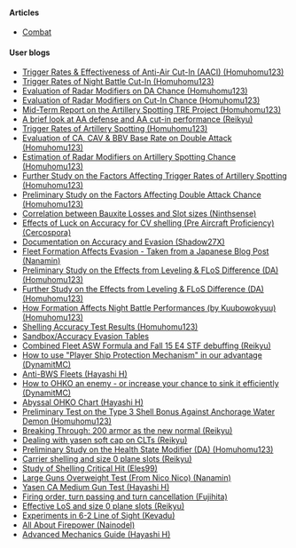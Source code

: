 ====Articles====
*[[Combat]]

====User blogs====
*[[User blog:Homuhomu123/Trigger Rates & Effectiveness of Anti-Air Cut-In (AACI)|Trigger Rates &amp; Effectiveness of Anti-Air Cut-In (AACI) (Homuhomu123)]]
*[[User blog:Homuhomu123/Trigger Rates of Night Battle Cut-In|Trigger Rates of Night Battle Cut-In (Homuhomu123)]]
*[[User blog:Homuhomu123/Evaluation of Radar Modifiers on DA Chance|Evaluation of Radar Modifiers on DA Chance (Homuhomu123)]]
*[[User blog:Homuhomu123/Evaluation of Radar Modifiers on Cut-In Chance|Evaluation of Radar Modifiers on Cut-In Chance (Homuhomu123)]]
*[[User blog:Homuhomu123/Mid-Term Report on the Artillery Spotting TRE Project|Mid-Term Report on the Artillery Spotting TRE Project (Homuhomu123)]]
*[[User blog:Reikyu/A brief look at AA defense and AA cut-in performance|A brief look at AA defense and AA cut-in performance (Reikyu)]]
*[[User blog:Homuhomu123/Trigger Rates of Artillery Spotting|Trigger Rates of Artillery Spotting (Homuhomu123)]]
*[[User blog:Homuhomu123/Evaluation of CA, CAV & BBV Base Rate on Double Attack|Evaluation of CA, CAV &amp; BBV Base Rate on Double Attack (Homuhomu123)]]
*[[User blog:Homuhomu123/Estimation of Radar Modifiers on Artillery Spotting Chance|Estimation of Radar Modifiers on Artillery Spotting Chance (Homuhomu123)]]
*[[User blog:Homuhomu123/Further Study on the Factors Affecting Trigger Rates of Artillery Spotting|Further Study on the Factors Affecting Trigger Rates of Artillery Spotting (Homuhomu123)]]
*[[User blog:Homuhomu123/Preliminary Study on the Factors Affecting Double Attack Chance|Preliminary Study on the Factors Affecting Double Attack Chance (Homuhomu123)]]
*[[User blog:Ninthsense/Correlation between Bauxite Losses and Slot sizes|Correlation between Bauxite Losses and Slot sizes (Ninthsense)]]
*[[User blog:Cercospora/Effects of Luck on Accuracy for CV shelling (Pre Aircraft Proficiency)|Effects of Luck on Accuracy for CV shelling (Pre Aircraft Proficiency) (Cercospora)]]
*[[User blog:Shadow27X/Documentation on Accuracy and Evasion|Documentation on Accuracy and Evasion (Shadow27X)]]
*[[User blog:Nanamin/Fleet Formation Affects Evasion - Taken from a Japanese Blog Post|Fleet Formation Affects Evasion - Taken from a Japanese Blog Post (Nanamin)]]
*[[User blog:Homuhomu123/Preliminary Study on the Effects from Leveling & FLoS Difference (DA)|Preliminary Study on the Effects from Leveling &amp; FLoS Difference (DA) (Homuhomu123)]]
*[[User blog:Homuhomu123/Further Study on the Effects from Leveling & FLoS Difference (DA)|Further Study on the Effects from Leveling &amp; FLoS Difference (DA) (Homuhomu123)]]
*[[User blog:Homuhomu123/How Formation Affects Night Battle Performances (by Kuubowokyuu)|How Formation Affects Night Battle Performances (by Kuubowokyuu) (Homuhomu123)]]
*[[User blog:Homuhomu123/Shelling Accuracy Test Results|Shelling Accuracy Test Results (Homuhomu123)]]
*[[Sandbox/Accuracy Evasion Tables]]
*[[User blog:Reikyu/Combined Fleet ASW Formula and Fall 15 E4 STF debuffing|Combined Fleet ASW Formula and Fall 15 E4 STF debuffing (Reikyu)]]
*[[User blog:DynamitMC/How to use "Player Ship Protection Mechanism" in our advantage|How to use "Player Ship Protection Mechanism" in our advantage (DynamitMC)]]
*[[User blog:Hayashi H/Anti-BWS Fleets|Anti-BWS Fleets (Hayashi H)]]
*[[User blog:DynamitMC/How to OHKO an enemy - or increase your chance to sink it efficiently|How to OHKO an enemy - or increase your chance to sink it efficiently (DynamitMC)]]
*[[User blog:Hayashi H/Abyssal OHKO Chart|Abyssal OHKO Chart (Hayashi H)]]
*[[User blog:Homuhomu123/Preliminary Test on the Type 3 Shell Bonus Against Anchorage Water Demon|Preliminary Test on the Type 3 Shell Bonus Against Anchorage Water Demon (Homuhomu123)]]
*[[User blog:Reikyu/Breaking Through: 200 armor as the new normal|Breaking Through: 200 armor as the new normal (Reikyu)]]
*[[User blog:Reikyu/Dealing with yasen soft cap on CLTs|Dealing with yasen soft cap on CLTs (Reikyu)]]
*[[User blog:Homuhomu123/Preliminary Study on the Health State Modifier (DA)|Preliminary Study on the Health State Modifier (DA) (Homuhomu123)]]
*[[User blog:Reikyu/Carrier shelling and size 0 plane slots|Carrier shelling and size 0 plane slots (Reikyu)]]
*[[User blog:Eles99/Study of Shelling Critical Hit|Study of Shelling Critical Hit (Eles99)]]
*[[User blog:Nanamin/Large Guns Overweight Test (From Nico Nico)|Large Guns Overweight Test (From Nico Nico) (Nanamin)]]
*[[User blog:Hayashi H/Yasen CA Medium Gun Test|Yasen CA Medium Gun Test (Hayashi H)]]
*[[User blog:Fujihita/Firing order, turn passing and turn cancellation|Firing order, turn passing and turn cancellation (Fujihita)]]
*[[User blog:Reikyu/Effective LoS and size 0 plane slots|Effective LoS and size 0 plane slots (Reikyu)]]
*[[User blog:Kevadu/Experiments in 6-2 Line of Sight|Experiments in 6-2 Line of Sight (Kevadu)]]
*[[User blog:Nainodel/All About Firepower|All About Firepower (Nainodel)]]
*[[User blog:Hayashi H/Advanced Mechanics Guide|Advanced Mechanics Guide (Hayashi H)]]